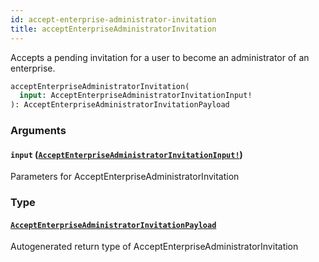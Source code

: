 ```yaml
---
id: accept-enterprise-administrator-invitation
title: acceptEnterpriseAdministratorInvitation
---
```


Accepts a pending invitation for a user to become an administrator of an enterprise.

```graphql
acceptEnterpriseAdministratorInvitation(
  input: AcceptEnterpriseAdministratorInvitationInput!
): AcceptEnterpriseAdministratorInvitationPayload

```

### Arguments

#### `input` ([`AcceptEnterpriseAdministratorInvitationInput!`](/docs/api/inputs/accept-enterprise-administrator-invitation-input))

Parameters for AcceptEnterpriseAdministratorInvitation

### Type

#### [`AcceptEnterpriseAdministratorInvitationPayload`](/docs/api/objects/accept-enterprise-administrator-invitation-payload)

Autogenerated return type of AcceptEnterpriseAdministratorInvitation
